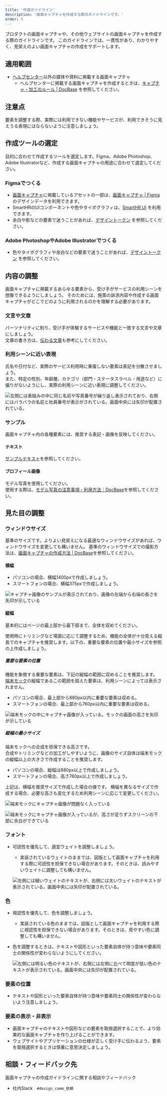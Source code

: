 ```yaml
---
title: '作成ガイドライン'
description: '画面キャプチャを作成する際のガイドラインです。'
order: 5
---
```



プロダクトの画面キャプチャや、その他ウェブサイトの画面キャプチャを作成する際のガイドラインです。
このガイドラインでは、一貫性があり、わかりやすく、見栄えのよい画面キャプチャの作成をサポートします。


## 適用範囲
- [ヘルプセンター](https://support.smarthr.jp/ja/)以外の媒体や資料に掲載する画面キャプチャ  
    - ヘルプセンターに掲載する画面キャプチャを作成するときは、[キャプチャ・加工のルール | DocBase](https://smarthr-inc.docbase.io/posts/1836257) を参照してください。

## 注意点
要素を調整する際、実際には利用できない機能やサービスが、利用できそうに見えうる表現にはならないように注意しましょう。


## 作成ツールの選定
目的に合わせて作成するツールを選定します。Figma、Adobe Photoshop、Adobe Illustratorなど、作成する画面キャプチャの用途に合わせて選定してください。

### Figmaでつくる
- [画面キャプチャ](https://smarthr.design/communication/capture/)に掲載しているアセットの一部は、[画面キャプチャ | Figma](https://www.figma.com/file/rQRf0ysE4Lk7tZcd2aS4rG/%E7%94%BB%E9%9D%A2%E3%82%AD%E3%83%A3%E3%83%97%E3%83%81%E3%83%A3?type=design&node-id=0%3A1&mode=design&t=LQq1M5xNr2Crd6qN-1) のデザインデータを利用できます。
- SmartHRのUIコンポーネントや色やタイポグラフィは、[SmartHR UI](https://smarthr.design/products/design-data/design-guide/#h3-0) を利用できます。
- 余白や影などの要素で迷うことがあれば、[デザイントークン](https://smarthr.design/products/design-tokens/) を参照してください。


### Adobe PhotoshopやAdobe Illustratorでつくる
- 色やタイポグラフィや余白などの要素で迷うことがあれば、[デザイントークン](https://smarthr.design/products/design-tokens/) を参照してください。


## 内容の調整
画面キャプチャに掲載するあらゆる要素から、受け手がサービスの利用シーンを想像できるようにしましょう。
そのためには、施策の訴求内容や作成する画面キャプチャがどこでどのように利用されるのかを理解する必要があります。

### 文言や文章
パーソナリティに則り、受け手が体験するサービスや機能と一致する文言や文章にしましょう。  
文章の書き方は、[伝わる文章](https://smarthr.design/basics/text/)も参考にしてください。

### 利用シーンに近い表現
氏名や日付など、実際のサービス利用時に重複しない要素は表記を分散させましょう。  
また、特定の性別、年齢層、カテゴリ（部門・ステータスラベル・用途など）に偏りがないようにし、実際の利用シーンに近い表現に調整してください。

![左側には表組みの中に同じ名前や写真番号が繰り返し表示されており、右側にはバラバラの名前と社員番号が表示がされている。画面中央には矢印が配置されている。](./images/creation-guideline/adjust-text.png)


### サンプル
画面キャプチャ内の各種要素には、推奨する表記・画像を反映してください。

#### テキスト
[サンプルテキスト](https://smarthr.design/communication/sample/text/)を参照してください。

#### プロフィール画像
モデル写真を使用してください。  
使用する際は、[モデル写真の注意事項・利用方法｜DocBase](https://smarthr-inc.docbase.io/posts/1933926)を参照してください。




## 見た目の調整

### ウィンドウサイズ
基準のサイズです。よりよい見栄えになる最適なウィンドウサイズがあれば、ウィンドウサイズを変更しても構いません。
基準のウィンドウサイズでの撮影方法は、[画面キャプチャの作成方法 | DocBase](https://smarthr-inc.docbase.io/posts/3580724)を参照してください。

#### 横幅
- パソコンの場合、横幅1400pxで作成しましょう。
- スマートフォンの場合、横幅375pxで作成しましょう。

![キャプチャ画像のサンプルが表示されており、画像の左端から右端の長さを矢印が示している](./images/creation-guideline/mock-windowWitdh.png)



#### 縦幅
基本的にはページの最上部から最下部まで、全体を収めてください。

使用時にトリミングなど場面に応じて調整するため、機能の全体が十分見える縦長でのキャプチャを推奨します。以下の、重要な要素の位置や最小サイズを参照の上作成しましょう。


##### 重要な要素の位置
機能を象徴する重要な要素は、下記の縦幅の範囲に収めることを推奨します。  
[端末モック](/communication/mock/)の縦幅であるこの範囲を超えた要素は、利用シーンによっては表示されません。

- パソコンの場合、最上部から880px以内に重要な要素は収める。
- スマートフォンの場合、最上部から760px以内に重要な要素は収める。


<ImgWithDesc description="重要な要素は、端末モックの縦幅（黒い矢印）に収めるように作成します">

![端末モックの中にキャプチャ画像が入っている。モックの画面の高さを矢印が示している](./images/creation-guideline/mock-windowHeight.png)

</ImgWithDesc>


##### 縦幅の最小サイズ
端末モックへの合成を担保できる高さです。  
合成やトリミングなどの加工がしやすいように、画像のサイズ自体は端末モックの縦幅以上の大きさで作成することを推奨します。

- パソコンの場合、縦幅は880px以上で作成しましょう。
- スマートフォンの場合、高さ760px以上で作成しましょう。

上記は、横幅を推奨サイズで作成した場合の値です。
横幅を異なるサイズで作成する場合、必要な高さも変化するため利用シーンに応じて変更してください。

<Grid>
  <ImgWithDesc description="端末モックに収まる十分な縦幅を確保します">

  ![端末モックにキャプチャ画像が問題なく入っている](./images/creation-guideline/mock-windowMinheight01.png)

  </ImgWithDesc>

  <ImgWithDesc description="推奨サイズ以下で作成すると端末モックに合成するための高さが不足するため、推奨しません">

  ![端末モックにキャプチャ画像が入っているが、高さが足りずスクリーンの下部に余白ができている](./images/creation-guideline/mock-windowMinheight02.png)

  </ImgWithDesc>
</Grid>


### フォント
- 可読性を優先して、適宜ウェイトを調整しましょう。
    - 実装されているウェイトのままでは、図版として画面キャプチャを利用する際に可読性を担保できない場合があります。そのときは、読みやすいウェイトに調整しても構いません。

  <ImgWithDesc description="ウェイトの調整例（左：調整前、右：調整後）">

  ![左側には細いウェイトのテキストが、右側には太いウェイトのテキストが表示されている。画面中央には矢印が配置されている。](./images/creation-guideline/adjust-weight.png)

  </ImgWithDesc>



### 色
- 視認性を優先して、色を調整しましょう。
    - 実装されている色のままでは、図版として画面キャプチャを利用する際に視認性を担保できない場合があります。そのときは、見やすい色に調整しても構いません。
- 色を調整するときは、テキストや図形といった要素自体が持つ意味や要素同士の関係性が変わらないようにしてください。

  <ImgWithDesc description="色の調整例（左：調整前、右：調整後）">

  ![左側には明るい色のテキストが、右側には左側に比べて明度が低い色のテキストが表示されている。画面中央には矢印が配置されている。](./images/creation-guideline/adjust-color.png)

  </ImgWithDesc>



### 要素の位置
- テキストや図形といった要素自体が持つ意味や要素同士の関係性が変わらないよう注意しましょう。

### 要素の表示・非表示
- 画面キャプチャのテキストや図形などの要素を取捨選択することで、より効果的な画面キャプチャを作り上げることができます。
- ウェブサイトやアプリケーションの仕様が正しく受け手に伝わるよう、要素を取捨選択するときは慎重に意思決定しましょう。




## 相談・フィードバック先
画面キャプチャの作成ガイドラインに関する相談やフィードバック  
- 社内Slack　`#design_comm_依頼`
